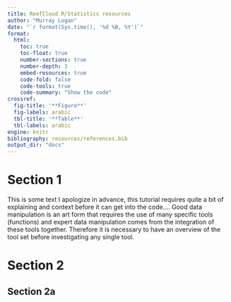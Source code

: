 ```yaml
---
title: ReefCloud R/Statistics resources 
author: "Murray Logan"
date: "`r format(Sys.time(), '%d %B, %Y')`"
format: 
  html:
    toc: true
    toc-float: true
    number-sections: true
    number-depth: 3
    embed-resources: true
    code-fold: false
    code-tools: true
    code-summary: "Show the code"
crossref:
  fig-title: '**Figure**'
  fig-labels: arabic
  tbl-title: '**Table**'
  tbl-labels: arabic
engine: knitr
bibliography: resources/references.bib
output_dir: "docs"
---
```


# Section 1 

This is some text
I apologize in advance, this tutorial requires quite a bit of explaining and context before it can get into the code…. Good data manipulation is an art form that requires the use of many specific tools (functions) and expert data manipulation comes from the integration of these tools together. Therefore it is necessary to have an overview of the tool set before investigating any single tool.

# Section 2

## Section 2a



